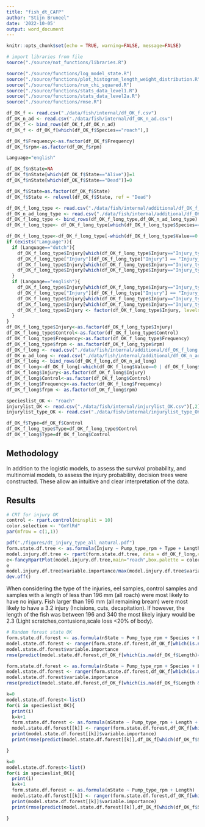 ```yaml
---
title: "fish_dt_CAFP"
author: "Stijn Bruneel"
date: '2022-10-05'
output: word_document
---
```


```r
knitr::opts_chunk$set(echo = TRUE, warning=FALSE, message=FALSE)
```

```r
# import libraries from file
source("./source/not_functions/libraries.R")
```

```r
source("./source/functions/log_model_state.R")
source("./source/functions/plot_histogram_length_weight_distribution.R")
source("./source/functions/run_chi_squared.R")
source("./source/functions/stats_data_level1.R")
source("./source/functions/stats_data_level2a.R")
source("./source/functions/rmse.R")
```

```r
df_OK_f <- read.csv("./data/fish/internal/df_OK_f.csv")
df_OK_n_ad <- read.csv("./data/fish/internal/df_OK_n_ad.csv")
df_OK_f <- bind_rows(df_OK_f,df_OK_n_ad)
df_OK_f <- df_OK_f[which(df_OK_f$Species=="roach"),]

df_OK_f$Frequency<-as.factor(df_OK_f$Frequency)
df_OK_f$rpm<-as.factor(df_OK_f$rpm)

Language="english"

df_OK_f$nState=NA
df_OK_f$nState[which(df_OK_f$State=="Alive")]=1
df_OK_f$nState[which(df_OK_f$State=="Dead")]=0

df_OK_f$State=as.factor(df_OK_f$State)
df_OK_f$State <- relevel(df_OK_f$State, ref = "Dead")
```

```r
df_OK_f_long_type <- read.csv("./data/fish/internal/additional/df_OK_f_long_type.csv")
df_OK_n_ad_long_type <- read.csv("./data/fish/internal/additional/df_OK_n_ad_long_type.csv")
df_OK_f_long_type <- bind_rows(df_OK_f_long_type,df_OK_n_ad_long_type)
df_OK_f_long_type<- df_OK_f_long_type[which(df_OK_f_long_type$Species=="roach"),]

df_OK_f_long_type<-df_OK_f_long_type[-which(df_OK_f_long_type$Value==0 | df_OK_f_long_type$Injury=="Injury_type_dead"),]
if (exists("Language")){
  if (Language=="dutch"){
    df_OK_f_long_type$Injury[which(df_OK_f_long_type$Injury=="Injury_type_no")] = "geen"
    df_OK_f_long_type["Injury"][df_OK_f_long_type["Injury"] == "Injury_type_no"] <- "geen"
    df_OK_f_long_type$Injury[which(df_OK_f_long_type$Injury=="Injury_type_slight")] <- "licht"
    df_OK_f_long_type$Injury[which(df_OK_f_long_type$Injury=="Injury_type_severe")] <- "zwaar"
  }
  if (Language=="english"){
    df_OK_f_long_type$Injury[which(df_OK_f_long_type$Injury=="Injury_type_no")] = "no"
    df_OK_f_long_type["Injury"][df_OK_f_long_type["Injury"] == "Injury_type_no"] <- "no"
    df_OK_f_long_type$Injury[which(df_OK_f_long_type$Injury=="Injury_type_slight")] <- "slight"
    df_OK_f_long_type$Injury[which(df_OK_f_long_type$Injury=="Injury_type_severe")] <- "severe"
    df_OK_f_long_type$Injury <- factor(df_OK_f_long_type$Injury, levels=c("no", "slight", "severe"))
  }
}
df_OK_f_long_type$Injury<-as.factor(df_OK_f_long_type$Injury)
df_OK_f_long_type$Control<-as.factor(df_OK_f_long_type$Control)
df_OK_f_long_type$Frequency<-as.factor(df_OK_f_long_type$Frequency)
df_OK_f_long_type$frpm <- as.factor(df_OK_f_long_type$rpm)
df_OK_f_long <- read.csv("./data/fish/internal/additional/df_OK_f_long.csv")
df_OK_n_ad_long <- read.csv("./data/fish/internal/additional/df_OK_n_ad_long.csv")
df_OK_f_long <- bind_rows(df_OK_f_long,df_OK_n_ad_long)
df_OK_f_long<-df_OK_f_long[-which(df_OK_f_long$Value==0 | df_OK_f_long$Injury=="Class_4"),]
df_OK_f_long$Injury<-as.factor(df_OK_f_long$Injury)
df_OK_f_long$Control<-as.factor(df_OK_f_long$Control)
df_OK_f_long$Frequency<-as.factor(df_OK_f_long$Frequency)
df_OK_f_long$frpm <- as.factor(df_OK_f_long$rpm)
```

```r
specieslist_OK <- "roach"
injurylist_OK <- read.csv("./data/fish/internal/injurylist_OK.csv")[,2]
injurylist_type_OK <- read.csv("./data/fish/internal/injurylist_type_OK.csv")[,2]
```

```r
df_OK_f$Type=df_OK_f$Control
df_OK_f_long_type$Type=df_OK_f_long_type$Control
df_OK_f_long$Type=df_OK_f_long$Control
```

## Methodology

In addition to the logistic models, to assess the survival probability, and multinomial models, to assess the injury probability, decision trees were constructed. These allow an intuitive and clear interpretation of the data. 

## Results


```r
# CRT for injury OK
control <- rpart.control(minsplit = 10)
color.selection <- "GnYlRd"
par(mfrow = c(1,1))

pdf("./figures/dt_injury_type_all_natural.pdf")
form.state.df.tree <- as.formula(Injury ~ Pump_type_rpm + Type + Length)
model.injury.df.tree <- rpart(form.state.df.tree, data = df_OK_f_long,control=control)
e<-fancyRpartPlot(model.injury.df.tree,main="roach",box.palette = color.selection, legend.x = NA, palettes = "PuRd", xflip=TRUE)
e
model.injury.df.tree$variable.importance/max(model.injury.df.tree$variable.importance)
dev.off()
```

When considering the type of the injuries, eel samples, control samples and samples with a length of less than 196 mm (all roach) were most likely to have no injury. Fish larger than 196 mm (all remaining bream) were most likely to have a 3.2 injury (Incisions, cuts, decapitation). If however, the length of the fish was between 196 and 340 the most likely injury would be 2.3 (Light scratches,contusions,scale loss \<20% of body).

```r
# Random forest state OK
form.state.df.forest <- as.formula(nState ~ Pump_type_rpm + Species + Length + Control)
model.state.df.forest <- ranger(form.state.df.forest,df_OK_f[which(is.na(df_OK_f$Length)==FALSE),],num.trees=500,respect.unordered.factors = "order",importance="permutation")
model.state.df.forest$variable.importance
rmse(predict(model.state.df.forest,df_OK_f[which(is.na(df_OK_f$Length)==FALSE),])$predictions,df_OK_f[which(is.na(df_OK_f$Length)==FALSE),])

form.state.df.forest <- as.formula(nState ~ Pump_type_rpm + Species + Length)
model.state.df.forest <- ranger(form.state.df.forest,df_OK_f[which(is.na(df_OK_f$Length & df_OK_f$Control=="pump")==FALSE),],num.trees=100,respect.unordered.factors = "order",importance="permutation")
model.state.df.forest$variable.importance
rmse(predict(model.state.df.forest,df_OK_f[which(is.na(df_OK_f$Length & df_OK_f$Control=="pump")==FALSE),])$predictions,df_OK_f[which(is.na(df_OK_f$Length & df_OK_f$Control=="pump")==FALSE),])

k=0
model.state.df.forest<-list()
for(i in specieslist_OK){
  print(i)
  k=k+1
  form.state.df.forest <- as.formula(nState ~ Pump_type_rpm + Length + Control)
  model.state.df.forest[[k]] <- ranger(form.state.df.forest,df_OK_f[which(df_OK_f$Species==i & is.na(df_OK_f$Length)==FALSE),],num.trees=100,respect.unordered.factors = "order",importance="permutation")
  print(model.state.df.forest[[k]]$variable.importance)
  print(rmse(predict(model.state.df.forest[[k]],df_OK_f[which(df_OK_f$Species==i & is.na(df_OK_f$Length)==FALSE),])$predictions,df_OK_f[which(df_OK_f$Species==i & is.na(df_OK_f$Length)==FALSE),]))

}

k=0
model.state.df.forest<-list()
for(i in specieslist_OK){
  print(i)
  k=k+1
  form.state.df.forest <- as.formula(nState ~ Pump_type_rpm + Length)
  model.state.df.forest[[k]] <- ranger(form.state.df.forest,df_OK_f[which(df_OK_f$Species==i & is.na(df_OK_f$Length)==FALSE & df_OK_f$Control=="pump"),],num.trees=100,respect.unordered.factors = "order",importance="permutation")
  print(model.state.df.forest[[k]]$variable.importance)
  print(rmse(predict(model.state.df.forest[[k]],df_OK_f[which(df_OK_f$Species==i & is.na(df_OK_f$Length)==FALSE & df_OK_f$Control=="pump"),])$predictions,df_OK_f[which(df_OK_f$Species==i & is.na(df_OK_f$Length)==FALSE & df_OK_f$Control=="pump"),]))

}
```

